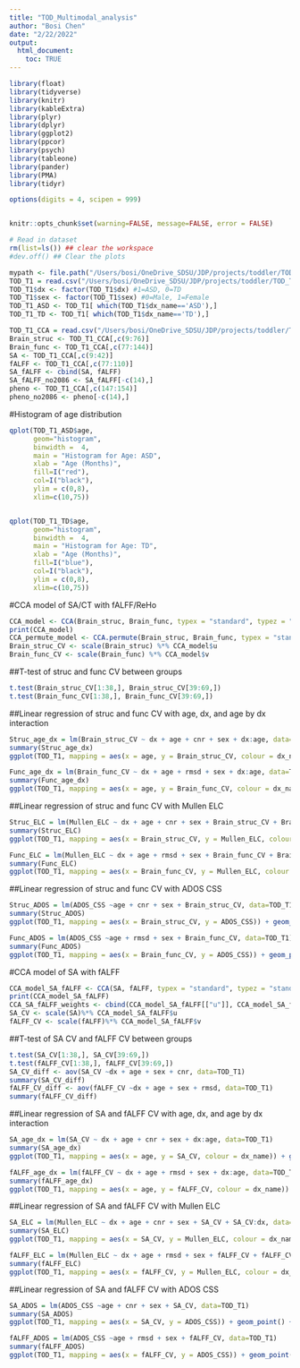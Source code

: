 ```yaml
---
title: "TOD_Multimodal_analysis"
author: "Bosi Chen"
date: "2/22/2022"
output: 
  html_document:
    toc: TRUE
---
```


```r

library(float)
library(tidyverse)
library(knitr)
library(kableExtra)
library(plyr)
library(dplyr)
library(ggplot2)
library(ppcor)
library(psych)
library(tableone)
library(pander)
library(PMA)
library(tidyr)

options(digits = 4, scipen = 999)


knitr::opts_chunk$set(warning=FALSE, message=FALSE, error = FALSE)
```

```r
# Read in dataset
rm(list=ls()) ## clear the workspace
#dev.off() ## Clear the plots

mypath <- file.path("/Users/bosi/OneDrive_SDSU/JDP/projects/toddler/TOD_T1_ASD")
TOD_T1 = read.csv("/Users/bosi/OneDrive_SDSU/JDP/projects/toddler/TOD_T1_ASD/TOD_T1_Rdata.csv", na.strings = c("", "NA"), header = TRUE)
TOD_T1$dx <- factor(TOD_T1$dx) #1=ASD, 0=TD
TOD_T1$sex <- factor(TOD_T1$sex) #0=Male, 1=Female
TOD_T1_ASD <- TOD_T1[ which(TOD_T1$dx_name=='ASD'),]
TOD_T1_TD <- TOD_T1[ which(TOD_T1$dx_name=='TD'),]

TOD_T1_CCA = read.csv("/Users/bosi/OneDrive_SDSU/JDP/projects/toddler/TOD_T1_ASD/analysis/TOD_T1_aparc_CCA.csv", na.strings = c("", "NA"), header = TRUE)
Brain_struc <- TOD_T1_CCA[,c(9:76)]
Brain_func <- TOD_T1_CCA[,c(77:144)]
SA <- TOD_T1_CCA[,c(9:42)]
fALFF <- TOD_T1_CCA[,c(77:110)]
SA_fALFF <- cbind(SA, fALFF)
SA_fALFF_no2086 <- SA_fALFF[-c(14),]
pheno <- TOD_T1_CCA[,c(147:154)]
pheno_no2086 <- pheno[-c(14),]
```

#Histogram of age distribution 
```r

qplot(TOD_T1_ASD$age,
      geom="histogram",
      binwidth =  4,  
      main = "Histogram for Age: ASD", 
      xlab = "Age (Months)",  
      fill=I("red"), 
      col=I("black"),
      ylim = c(0,8),
      xlim=c(10,75))


qplot(TOD_T1_TD$age,
      geom="histogram",
      binwidth =  4,  
      main = "Histogram for Age: TD", 
      xlab = "Age (Months)",  
      fill=I("blue"), 
      col=I("black"),
      ylim = c(0,8),
      xlim=c(10,75))
```

#CCA model of SA/CT with fALFF/ReHo 
```r
CCA_model <- CCA(Brain_struc, Brain_func, typex = "standard", typez = "standard", K = 1, niter = 15, trace = TRUE, standardize = TRUE)
print(CCA_model)
CCA_permute_model <- CCA.permute(Brain_struc, Brain_func, typex = "standard", typez = "standard", niter = 15, trace = TRUE, nperms = 25, standardize = TRUE)
Brain_struc_CV <- scale(Brain_struc) %*% CCA_model$u
Brain_func_CV <- scale(Brain_func) %*% CCA_model$v
```

##T-test of struc and func CV between groups
```r
t.test(Brain_struc_CV[1:38,], Brain_struc_CV[39:69,])
t.test(Brain_func_CV[1:38,], Brain_func_CV[39:69,])
```

##Linear regression of struc and func CV with age, dx, and age by dx interaction 
```r
Struc_age_dx = lm(Brain_struc_CV ~ dx + age + cnr + sex + dx:age, data=TOD_T1)
summary(Struc_age_dx)
ggplot(TOD_T1, mapping = aes(x = age, y = Brain_struc_CV, colour = dx_name)) + geom_point() + geom_smooth(method='lm', formula = y~x) + theme_bw()

Func_age_dx = lm(Brain_func_CV ~ dx + age + rmsd + sex + dx:age, data=TOD_T1)
summary(Func_age_dx)
ggplot(TOD_T1, mapping = aes(x = age, y = Brain_func_CV, colour = dx_name)) + geom_point() + geom_smooth(method='lm', formula = y~x) + theme_bw()
```

##Linear regression of struc and func CV with Mullen ELC 
```r
Struc_ELC = lm(Mullen_ELC ~ dx + age + cnr + sex + Brain_struc_CV + Brain_struc_CV:dx, data=TOD_T1)
summary(Struc_ELC)
ggplot(TOD_T1, mapping = aes(x = Brain_struc_CV, y = Mullen_ELC, colour = dx_name)) + geom_point() + geom_smooth(method='lm', formula = y~x) + theme_bw()

Func_ELC = lm(Mullen_ELC ~ dx + age + rmsd + sex + Brain_func_CV + Brain_func_CV:dx, data=TOD_T1)
summary(Func_ELC)
ggplot(TOD_T1, mapping = aes(x = Brain_func_CV, y = Mullen_ELC, colour = dx_name)) + geom_point() + geom_smooth(method='lm', formula = y~x) + theme_bw()
```

##Linear regression of struc and func CV with ADOS CSS
```r
Struc_ADOS = lm(ADOS_CSS ~age + cnr + sex + Brain_struc_CV, data=TOD_T1)
summary(Struc_ADOS)
ggplot(TOD_T1, mapping = aes(x = Brain_struc_CV, y = ADOS_CSS)) + geom_point() + geom_smooth(method='lm', formula = y~x) + theme_bw()

Func_ADOS = lm(ADOS_CSS ~age + rmsd + sex + Brain_func_CV, data=TOD_T1)
summary(Func_ADOS)
ggplot(TOD_T1, mapping = aes(x = Brain_func_CV, y = ADOS_CSS)) + geom_point() + geom_smooth(method='lm', formula = y~x) + theme_bw()
```

#CCA model of SA with fALFF 
```r
CCA_model_SA_fALFF <- CCA(SA, fALFF, typex = "standard", typez = "standard", K = 1, niter = 15, trace = TRUE, standardize = TRUE)
print(CCA_model_SA_fALFF)
CCA_SA_fALFF_weights <- cbind(CCA_model_SA_fALFF[["u"]], CCA_model_SA_fALFF[["v"]])
SA_CV <- scale(SA)%*% CCA_model_SA_fALFF$u
fALFF_CV <- scale(fALFF)%*% CCA_model_SA_fALFF$v
```

##T-test of SA CV and fALFF CV between groups
```r
t.test(SA_CV[1:38,], SA_CV[39:69,])
t.test(fALFF_CV[1:38,], fALFF_CV[39:69,])
SA_CV_diff <- aov(SA_CV ~dx + age + sex + cnr, data=TOD_T1)
summary(SA_CV_diff)
fALFF_CV_diff <- aov(fALFF_CV ~dx + age + sex + rmsd, data=TOD_T1)
summary(fALFF_CV_diff)
```

##Linear regression of SA and fALFF CV with age, dx, and age by dx interaction 
```r
SA_age_dx = lm(SA_CV ~ dx + age + cnr + sex + dx:age, data=TOD_T1)
summary(SA_age_dx)
ggplot(TOD_T1, mapping = aes(x = age, y = SA_CV, colour = dx_name)) + geom_point() + geom_smooth(method='lm', formula = y~x) + theme_bw()

fALFF_age_dx = lm(fALFF_CV ~ dx + age + rmsd + sex + dx:age, data=TOD_T1)
summary(fALFF_age_dx)
ggplot(TOD_T1, mapping = aes(x = age, y = fALFF_CV, colour = dx_name)) + geom_point() + geom_smooth(method='lm', formula = y~x) + theme_bw()
```

##Linear regression of SA and fALFF CV with Mullen ELC 
```r
SA_ELC = lm(Mullen_ELC ~ dx + age + cnr + sex + SA_CV + SA_CV:dx, data=TOD_T1)
summary(SA_ELC)
ggplot(TOD_T1, mapping = aes(x = SA_CV, y = Mullen_ELC, colour = dx_name)) + geom_point() + geom_smooth(method='lm', formula = y~x) + theme_bw()

fALFF_ELC = lm(Mullen_ELC ~ dx + age + rmsd + sex + fALFF_CV + fALFF_CV:dx, data=TOD_T1)
summary(fALFF_ELC)
ggplot(TOD_T1, mapping = aes(x = fALFF_CV, y = Mullen_ELC, colour = dx_name)) + geom_point() + geom_smooth(method='lm', formula = y~x) + theme_bw()
```

##Linear regression of SA and fALFF CV with ADOS CSS
```r
SA_ADOS = lm(ADOS_CSS ~age + cnr + sex + SA_CV, data=TOD_T1)
summary(SA_ADOS)
ggplot(TOD_T1, mapping = aes(x = SA_CV, y = ADOS_CSS)) + geom_point() + geom_smooth(method='lm', formula = y~x) + theme_bw()

fALFF_ADOS = lm(ADOS_CSS ~age + rmsd + sex + fALFF_CV, data=TOD_T1)
summary(fALFF_ADOS)
ggplot(TOD_T1, mapping = aes(x = fALFF_CV, y = ADOS_CSS)) + geom_point() + geom_smooth(method='lm', formula = y~x) + theme_bw()
```

